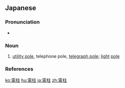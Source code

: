 ==Japanese==
{{ja-kanjitab|でん|ちゅう|yomi=o}}

===Pronunciation===
* {{ja-pron|でんちゅう|y=o|acc=0|acc_ref=NHK}}

===Noun===
{{ja-noun|でんちゅう}}

# [[utility pole]], telephone pole, [[telegraph pole]]; [[light]] [[pole]]

===References===
<references/>

[[ko:電柱]]
[[hu:電柱]]
[[ja:電柱]]
[[zh:電柱]]